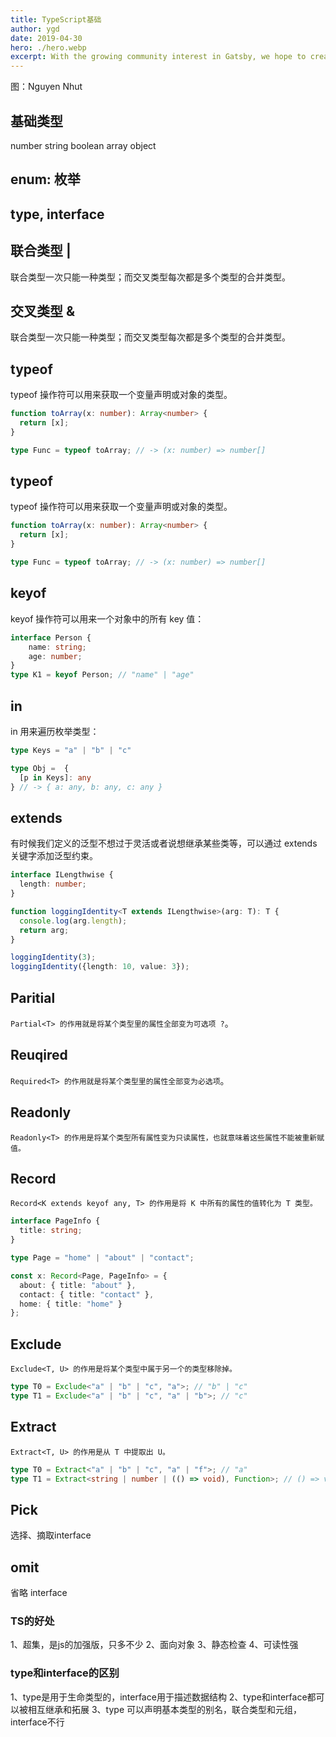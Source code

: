 ```yaml
---
title: TypeScript基础
author: ygd
date: 2019-04-30
hero: ./hero.webp
excerpt: With the growing community interest in Gatsby, we hope to create more resources that make it easier for anyone to grasp the power of this incredible tool.
---
```

<div className={'img-desc'}>图：Nguyen Nhut</div>



## 基础类型
number string boolean array object

## enum: 枚举

## type, interface

## 联合类型 | 
联合类型一次只能一种类型；而交叉类型每次都是多个类型的合并类型。

## 交叉类型 & 
联合类型一次只能一种类型；而交叉类型每次都是多个类型的合并类型。

## typeof

typeof 操作符可以用来获取一个变量声明或对象的类型。

```ts
function toArray(x: number): Array<number> {
  return [x];
}

type Func = typeof toArray; // -> (x: number) => number[]
```

## typeof

typeof 操作符可以用来获取一个变量声明或对象的类型。

```ts
function toArray(x: number): Array<number> {
  return [x];
}

type Func = typeof toArray; // -> (x: number) => number[]
```

## keyof 

keyof 操作符可以用来一个对象中的所有 key 值：

```ts
interface Person {
    name: string;
    age: number;
}
type K1 = keyof Person; // "name" | "age"
```


## in

in 用来遍历枚举类型：

```ts
type Keys = "a" | "b" | "c"

type Obj =  {
  [p in Keys]: any
} // -> { a: any, b: any, c: any }

```

## extends 

有时候我们定义的泛型不想过于灵活或者说想继承某些类等，可以通过 extends 关键字添加泛型约束。

```ts
interface ILengthwise {
  length: number;
}

function loggingIdentity<T extends ILengthwise>(arg: T): T {
  console.log(arg.length);
  return arg;
}

loggingIdentity(3);
loggingIdentity({length: 10, value: 3});
```

## Paritial

`Partial<T> 的作用就是将某个类型里的属性全部变为可选项 ?`。

## Reuqired

`Required<T> 的作用就是将某个类型里的属性全部变为必选项`。

## Readonly 

`Readonly<T> 的作用是将某个类型所有属性变为只读属性，也就意味着这些属性不能被重新赋值。`

## Record 

`Record<K extends keyof any, T> 的作用是将 K 中所有的属性的值转化为 T 类型。`

```ts
interface PageInfo {
  title: string;
}

type Page = "home" | "about" | "contact";

const x: Record<Page, PageInfo> = {
  about: { title: "about" },
  contact: { title: "contact" },
  home: { title: "home" }
};
```

## Exclude

`Exclude<T, U> 的作用是将某个类型中属于另一个的类型移除掉。`

```ts
type T0 = Exclude<"a" | "b" | "c", "a">; // "b" | "c"
type T1 = Exclude<"a" | "b" | "c", "a" | "b">; // "c"
```

## Extract

`Extract<T, U> 的作用是从 T 中提取出 U。`

```ts
type T0 = Extract<"a" | "b" | "c", "a" | "f">; // "a"
type T1 = Extract<string | number | (() => void), Function>; // () => void

```

## Pick
选择、摘取interface

## omit
省略 interface


### TS的好处
1、超集，是js的加强版，只多不少
2、面向对象
3、静态检查
4、可读性强


### type和interface的区别
1、type是用于生命类型的，interface用于描述数据结构
2、type和interface都可以被相互继承和拓展
3、type 可以声明基本类型的别名，联合类型和元组，interface不行

